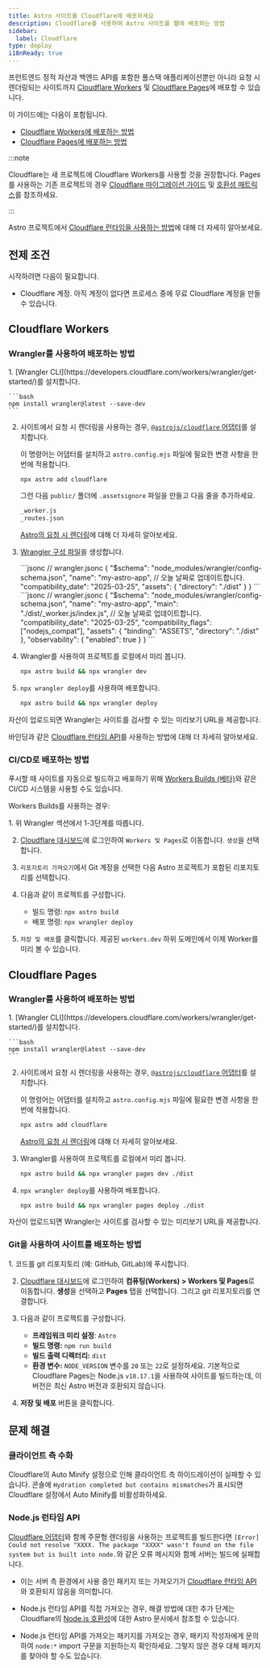 ```yaml
---
title: Astro 사이트를 Cloudflare에 배포하세요
description: Cloudflare를 사용하여 Astro 사이트를 웹에 배포하는 방법
sidebar:
  label: Cloudflare
type: deploy
i18nReady: true
---
```


프런트엔드 정적 자산과 백엔드 API를 포함한 풀스택 애플리케이션뿐만 아니라 요청 시 렌더링되는 사이트까지 [Cloudflare Workers](https://developers.cloudflare.com/workers/static-assets/) 및 [Cloudflare Pages](https://pages.cloudflare.com/)에 배포할 수 있습니다.

이 가이드에는 다음이 포함됩니다.

- [Cloudflare Workers에 배포하는 방법](#cloudflare-workers)
- [Cloudflare Pages에 배포하는 방법](#cloudflare-pages)

:::note

Cloudflare는 새 프로젝트에 Cloudflare Workers를 사용할 것을 권장합니다. Pages를 사용하는 기존 프로젝트의 경우 [Cloudflare 마이그레이션 가이드](https://developers.cloudflare.com/workers/static-assets/migration-guides/migrate-from-pages/) 및 [호환성 매트릭스](https://developers.cloudflare.com/workers/static-assets/migration-guides/migrate-from-pages/#compatibility-matrix)를 참조하세요.

:::

Astro 프로젝트에서 [Cloudflare 런타임을 사용하는 방법](/ko/guides/integrations-guide/cloudflare/)에 대해 더 자세히 알아보세요.
## 전제 조건

시작하려면 다음이 필요합니다.

- Cloudflare 계정. 아직 계정이 없다면 프로세스 중에 무료 Cloudflare 계정을 만들 수 있습니다.

## Cloudflare Workers

### Wrangler를 사용하여 배포하는 방법

<Steps>
1. [Wrangler CLI](https://developers.cloudflare.com/workers/wrangler/get-started/)를 설치합니다.

    ```bash
    npm install wrangler@latest --save-dev
    ```

2. 사이트에서 요청 시 렌더링을 사용하는 경우, [`@astrojs/cloudflare` 어댑터](/ko/guides/integrations-guide/cloudflare/)를 설치합니다.

    이 명령어는 어댑터를 설치하고 `astro.config.mjs` 파일에 필요한 변경 사항을 한 번에 적용합니다.
    
      ```bash
      npx astro add cloudflare
      ```
      
      그런 다음 `public/` 폴더에 `.assetsignore` 파일을 만들고 다음 줄을 추가하세요.
      ```txt title="public/.assetsignore"
      _worker.js
      _routes.json
      ```
      
    <ReadMore>[Astro의 요청 시 렌더링](/ko/guides/on-demand-rendering/)에 대해 더 자세히 알아보세요.</ReadMore>

3. [Wrangler 구성 파일](https://developers.cloudflare.com/workers/wrangler/configuration/)을 생성합니다.

    <StaticSsrTabs>
      <Fragment slot="static">
        ```jsonc
        // wrangler.jsonc
        {
          "$schema": "node_modules/wrangler/config-schema.json",
          "name": "my-astro-app",
          // 오늘 날짜로 업데이트합니다.
          "compatibility_date": "2025-03-25",
          "assets": {
            "directory": "./dist"
          }
        }
        ```
      </Fragment>
      <Fragment slot="ssr">
        ```jsonc
        // wrangler.jsonc
        {
          "$schema": "node_modules/wrangler/config-schema.json",
          "name": "my-astro-app",
          "main": "./dist/_worker.js/index.js",
          // 오늘 날짜로 업데이트합니다.
          "compatibility_date": "2025-03-25",
          "compatibility_flags": ["nodejs_compat"],
          "assets": {
            "binding": "ASSETS",
            "directory": "./dist"
          },
          "observability": {
            "enabled": true
          }
        }
      ```
      </Fragment>
    </StaticSsrTabs>

4. Wrangler를 사용하여 프로젝트를 로컬에서 미리 봅니다.

    ```bash
    npx astro build && npx wrangler dev
    ```

5. `npx wrangler deploy`를 사용하여 배포합니다.

    ```bash
    npx astro build && npx wrangler deploy
    ```
</Steps>

자산이 업로드되면 Wrangler는 사이트를 검사할 수 있는 미리보기 URL을 제공합니다.

<ReadMore>바인딩과 같은 [Cloudflare 런타임 API](/ko/guides/integrations-guide/cloudflare/)를 사용하는 방법에 대해 더 자세히 알아보세요.</ReadMore>

### CI/CD로 배포하는 방법

푸시할 때 사이트를 자동으로 빌드하고 배포하기 위해 [Workers Builds (베타)](https://developers.cloudflare.com/workers/ci-cd/builds/)와 같은 CI/CD 시스템을 사용할 수도 있습니다.

Workers Builds를 사용하는 경우:

<Steps>
1. 위 Wrangler 섹션에서 1-3단계를 따릅니다.

2.  [Cloudflare 대시보드](https://dash.cloudflare.com/)에 로그인하여 `Workers 및 Pages`로 이동합니다. `생성`을 선택합니다.

3. `리포지토리 가져오기`에서 Git 계정을 선택한 다음 Astro 프로젝트가 포함된 리포지토리를 선택합니다.

4. 다음과 같이 프로젝트를 구성합니다.
    - 빌드 명령: `npx astro build`
    - 배포 명령: `npx wrangler deploy`
    
5. `저장 및 배포`를 클릭합니다. 제공된 `workers.dev` 하위 도메인에서 이제 Worker를 미리 볼 수 있습니다.
</Steps>

## Cloudflare Pages

### Wrangler를 사용하여 배포하는 방법

<Steps>
1. [Wrangler CLI](https://developers.cloudflare.com/workers/wrangler/get-started/)를 설치합니다.

    ```bash
    npm install wrangler@latest --save-dev
    ```
    
2. 사이트에서 요청 시 렌더링을 사용하는 경우, [`@astrojs/cloudflare` 어댑터](/ko/guides/integrations-guide/cloudflare/)를 설치합니다.

    이 명령어는 어댑터를 설치하고 `astro.config.mjs` 파일에 필요한 변경 사항을 한 번에 적용합니다.
    
      ```bash
      npx astro add cloudflare
      ```
    <ReadMore>[Astro의 요청 시 렌더링](/ko/guides/on-demand-rendering/)에 대해 더 자세히 알아보세요.</ReadMore>

3. Wrangler를 사용하여 프로젝트를 로컬에서 미리 봅니다.

    ```bash
    npx astro build && npx wrangler pages dev ./dist
    ```

4. `npx wrangler deploy`를 사용하여 배포합니다.

    ```bash
    npx astro build && npx wrangler pages deploy ./dist
    ```
</Steps>

자산이 업로드되면 Wrangler는 사이트를 검사할 수 있는 미리보기 URL을 제공합니다.

### Git을 사용하여 사이트를 배포하는 방법

<Steps>
1. 코드를 git 리포지토리 (예: GitHub, GitLab)에 푸시합니다.

2.  [Cloudflare 대시보드](https://dash.cloudflare.com/)에 로그인하여 **컴퓨팅(Workers) > Workers 및 Pages**로 이동합니다. **생성**을 선택하고 **Pages** 탭을 선택합니다. 그리고 git 리포지토리를 연결합니다.

3. 다음과 같이 프로젝트를 구성합니다.
    - **프레임워크 미리 설정**: `Astro`
    - **빌드 명령:** `npm run build`
    - **빌드 출력 디렉터리:** `dist`
    - **환경 변수:** `NODE_VERSION` 변수를 `20` 또는 `22`로 설정하세요. 기본적으로 Cloudflare Pages는 Node.js `v18.17.1`을 사용하여 사이트를 빌드하는데, 이 버전은 최신 Astro 버전과 호환되지 않습니다.
    
4. **저장 및 배포** 버튼을 클릭합니다.
</Steps>

## 문제 해결

### 클라이언트 측 수화

Cloudflare의 Auto Minify 설정으로 인해 클라이언트 측 하이드레이션이 실패할 수 있습니다. 콘솔에 `Hydration completed but contains mismatches`가 표시되면 Cloudflare 설정에서 Auto Minify를 비활성화하세요.

### Node.js 런타임 API

[Cloudflare 어댑터](/ko/guides/integrations-guide/cloudflare/)와 함께 주문형 렌더링을 사용하는 프로젝트를 빌드한다면 `[Error] Could not resolve "XXXX. The package "XXXX" wasn't found on the file system but is built into node.`와 같은 오류 메시지와 함께 서버는 빌드에 실패합니다.

- 이는 서버 측 환경에서 사용 중인 패키지 또는 가져오기가 [Cloudflare 런타임 API](https://developers.cloudflare.com/workers/runtime-apis/nodejs/)와 호환되지 않음을 의미합니다.

- Node.js 런타임 API를 직접 가져오는 경우, 해결 방법에 대한 추가 단계는 Cloudflare의 [Node.js 호환성](/ko/guides/integrations-guide/cloudflare/#nodejs-호환성)에 대한 Astro 문서에서 참조할 수 있습니다.

- Node.js 런타임 API를 가져오는 패키지를 가져오는 경우, 패키지 작성자에게 문의하여 `node:*` import 구문을 지원하는지 확인하세요. 그렇지 않은 경우 대체 패키지를 찾아야 할 수도 있습니다.
